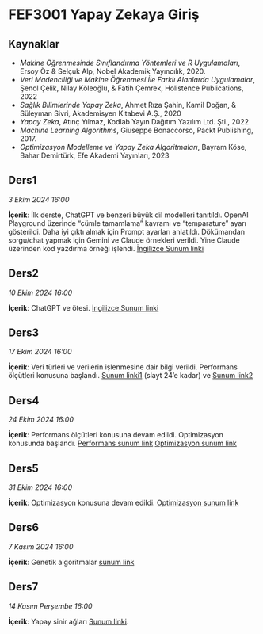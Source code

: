 # FEF3001 Yapay Zekaya Giriş

## Kaynaklar

- *Makine Öğrenmesinde Sınıflandırma Yöntemleri ve R Uygulamaları*, Ersoy Öz & Selçuk Alp, Nobel Akademik Yayıncılık, 2020.
- *Veri Madenciliği ve Makine Öğrenmesi İle Farklı Alanlarda Uygulamalar*, Şenol Çelik, Nilay Köleoğlu, & Fatih Çemrek, Holistence Publications, 2022
- *Sağlık Bilimlerinde Yapay Zeka*, Ahmet Rıza Şahin, Kamil Doğan, & Süleyman Sivri, Akademisyen Kitabevi A.Ş., 2020
- *Yapay Zeka*, Atınç Yılmaz, Kodlab Yayın Dağıtım Yazılım Ltd. Şti., 2022
- *Machine Learning Algorithms*, Giuseppe Bonaccorso, Packt Publishing, 2017.
- *Optimizasyon Modelleme ve Yapay Zeka Algoritmaları*, Bayram Köse, Bahar Demirtürk, Efe Akademi Yayınları, 2023

## Ders1

*3 Ekim 2024 16:00*

**İçerik**: İlk derste, ChatGPT ve benzeri büyük dil modelleri tanıtıldı. OpenAI Playground üzerinde "cümle tamamlama" kavramı ve "temparature" ayarı gösterildi. Daha iyi çıktı almak için Prompt ayarları anlatıldı. Dökümandan sorgu/chat yapmak için Gemini ve Claude örnekleri verildi. Yine Claude üzerinden kod yazdırma örneği işlendi. [İngilizce Sunum linki](ders1.ipynb)

## Ders2

*10 Ekim 2024 16:00*

**İçerik**: ChatGPT ve ötesi. [İngilizce Sunum linki](ders1.ipynb)

## Ders3

*17 Ekim 2024 16:00*

**İçerik**: Veri türleri ve verilerin işlenmesine dair bilgi verildi. Performans ölçütleri konusuna başlandı. [Sunum linki1](files/Hafta_3_1.pdf) (slayt 24'e kadar) ve [Sunum link2](ders3.qmd)

## Ders4

*24 Ekim 2024 16:00*

**İçerik**: Performans ölçütleri konusuna devam edildi. Optimizasyon konusunda başlandı. [Performans sunum link](ders3.qmd) [Optimizasyon sunum link](files/Hafta_4.pdf)

## Ders5

*31 Ekim 2024 16:00*

**İçerik**: Optimizasyon konusuna devam edildi. [Optimizasyon sunum link](files/Hafta_5.pdf)

## Ders6

*7 Kasım 2024 16:00*

**İçerik**: Genetik algoritmalar [sunum link](files/Hafta_6.pdf)

## Ders7

*14 Kasım Perşembe 16:00*

**İçerik**: Yapay sinir ağları [Sunum linki](ders7.qmd). 
